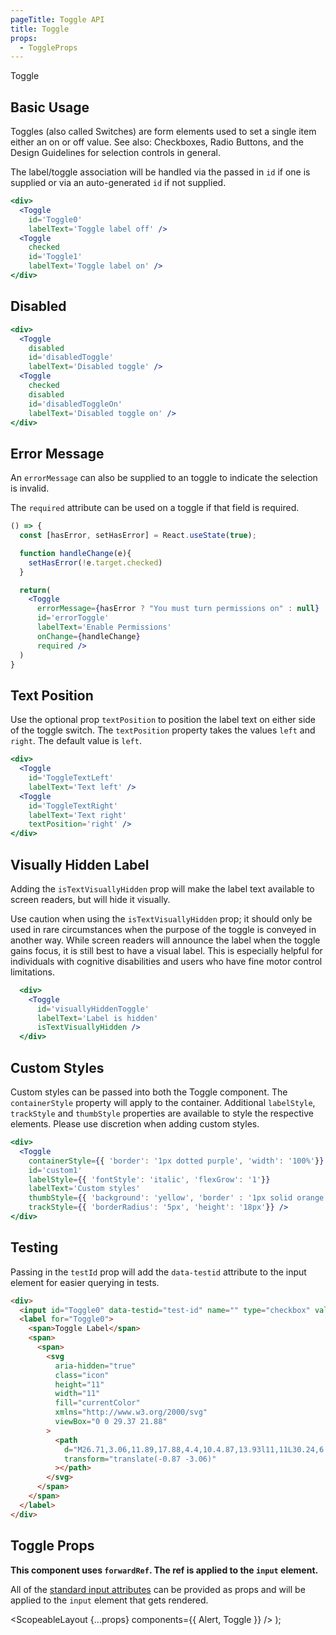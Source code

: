 ```yaml
---
pageTitle: Toggle API
title: Toggle
props:
  - ToggleProps
---
```



<DocsHeading to="/design/selection-controls" type="design">
  Toggle
</DocsHeading>

## Basic Usage

Toggles (also called Switches) are form elements used to set a single item either an on or off value.
See also: <Link to="/api/checkbox">Checkboxes</Link>, <Link to="/api/radio">Radio Buttons</Link>, and the <Link to="/design/selection-controls">Design Guidelines</Link> for selection controls in general.

The label/toggle association will be handled via the passed in `id` if one is supplied or via an auto-generated `id` if not supplied.

```.jsx
<div>
  <Toggle
    id='Toggle0'
    labelText='Toggle label off' />
  <Toggle
    checked
    id='Toggle1'
    labelText='Toggle label on' />
</div>
```

## Disabled

```.jsx
<div>
  <Toggle
    disabled
    id='disabledToggle'
    labelText='Disabled toggle' />
  <Toggle
    checked
    disabled
    id='disabledToggleOn'
    labelText='Disabled toggle on' />
</div>
```

## Error Message

An `errorMessage` can also be supplied to an toggle to indicate the selection is invalid.

The `required` attribute can be used on a toggle if that field is required.

```.jsx
() => {
  const [hasError, setHasError] = React.useState(true);

  function handleChange(e){
    setHasError(!e.target.checked)
  }

  return(
    <Toggle
      errorMessage={hasError ? "You must turn permissions on" : null}
      id='errorToggle'
      labelText='Enable Permissions'
      onChange={handleChange}
      required />
  )
}
```

## Text Position

Use the optional prop `textPosition` to position the label text on either side of the toggle switch.
The `textPosition` property takes the values `left` and `right`. The default value is `left`.

```.jsx
<div>
  <Toggle
    id='ToggleTextLeft'
    labelText='Text left' />
  <Toggle
    id='ToggleTextRight'
    labelText='Text right'
    textPosition='right' />
</div>
```

## Visually Hidden Label

Adding the `isTextVisuallyHidden` prop will make the label text available to screen readers, but will hide it visually.

<Alert variant="warning">
  Use caution when using the <code>isTextVisuallyHidden</code> prop; it should
  only be used in rare circumstances when the purpose of the toggle is conveyed
  in another way. While screen readers will announce the label when the toggle
  gains focus, it is still best to have a visual label. This is especially
  helpful for individuals with cognitive disabilities and users who have fine
  motor control limitations.
</Alert>

```.jsx
  <div>
    <Toggle
      id='visuallyHiddenToggle'
      labelText='Label is hidden'
      isTextVisuallyHidden />
  </div>
```

## Custom Styles

Custom styles can be passed into both the Toggle component. The `containerStyle` property will apply to the container.
Additional `labelStyle`, `trackStyle` and `thumbStyle` properties are available to style the respective elements.
Please use discretion when adding custom styles.

```.jsx
<div>
  <Toggle
    containerStyle={{ 'border': '1px dotted purple', 'width': '100%'}}
    id='custom1'
    labelStyle={{ 'fontStyle': 'italic', 'flexGrow': '1'}}
    labelText='Custom styles'
    thumbStyle={{ 'background': 'yellow', 'border' : '1px solid orange', 'boxShadow': '0 0 0' }}
    trackStyle={{ 'borderRadius': '5px', 'height': '18px'}} />
</div>
```

## Testing

Passing in the `testId` prop will add the `data-testid` attribute to the input element for easier querying in tests.

```html
<div>
  <input id="Toggle0" data-testid="test-id" name="" type="checkbox" value="" />
  <label for="Toggle0">
    <span>Toggle Label</span>
    <span>
      <span>
        <svg
          aria-hidden="true"
          class="icon"
          height="11"
          width="11"
          fill="currentColor"
          xmlns="http://www.w3.org/2000/svg"
          viewBox="0 0 29.37 21.88"
        >
          <path
            d="M26.71,3.06,11.89,17.88,4.4,10.4.87,13.93l11,11L30.24,6.59Z"
            transform="translate(-0.87 -3.06)"
          ></path>
        </svg>
      </span>
    </span>
  </label>
</div>
```

## Toggle Props

**This component uses `forwardRef`. The ref is applied to the `input` element.**

All of the [standard input attributes](https://developer.mozilla.org/en-US/docs/Web/HTML/Element/input) can be provided as props and will be applied to the `input` element that gets rendered.

<ToggleProps />

  <ScopeableLayout {...props} components={{ Alert, Toggle }} />
);
